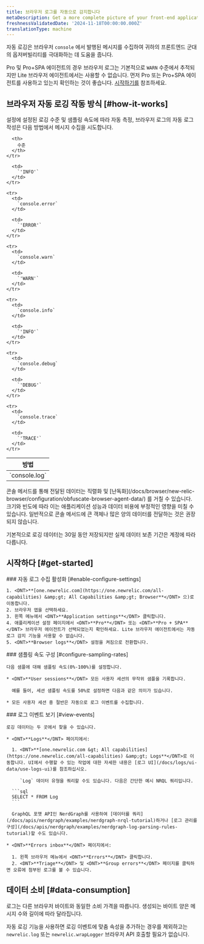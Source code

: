 ```yaml
---
title: 브라우저 로그를 자동으로 감지합니다
metaDescription: Get a more complete picture of your front-end application
freshnessValidatedDate: '2024-11-18T00:00:00.000Z'
translationType: machine
---
```


자동 로깅은 브라우저 `console` 에서 발행된 메시지를 수집하여 귀하의 프론트엔드 군대의 옵저버빌리티를 극대화하는 데 도움을 줍니다.

Pro 및 Pro+SPA 에이전트의 경우 브라우저 로그는 기본적으로 `WARN` 수준에서 추적되지만 Lite 브라우저 에이전트에서는 사용할 수 없습니다. 먼저 Pro 또는 Pro+SPA 에이전트를 사용하고 있는지 확인하는 것이 좋습니다. [시작하기를](#get-started) 참조하세요.

## 브라우저 자동 로깅 작동 방식 [#how-it-works]

설정에 설정된 로깅 수준 및 샘플링 속도에 따라 자동 측정, 브라우저 로그의 자동 로그 작성은 다음 방법에서 메시지 수집을 시도합니다.

<table>
  <thead>
    <tr>
      <th style={{width: "200px"}}>
        방법
      </th>

      <th>
        수준
      </th>
    </tr>
  </thead>

  <tbody>
    <tr>
      <td>
        `console.log`
      </td>

      <td>
        `'INFO'`
      </td>
    </tr>

    <tr>
      <td>
        `console.error`
      </td>

      <td>
        `'ERROR'`
      </td>
    </tr>

    <tr>
      <td>
        `console.warn`
      </td>

      <td>
        `'WARN'`
      </td>
    </tr>

    <tr>
      <td>
        `console.info`
      </td>

      <td>
        `'INFO'`
      </td>
    </tr>

    <tr>
      <td>
        `console.debug`
      </td>

      <td>
        `'DEBUG'`
      </td>
    </tr>

    <tr>
      <td>
        `console.trace`
      </td>

      <td>
        `'TRACE'`
      </td>
    </tr>
  </tbody>
</table>

<Callout variant="important">
  콘솔 메서드를 통해 전달된 데이터는 직렬화 및 [난독화](/docs/browser/new-relic-browser/configuration/obfuscate-browser-agent-data/) 를 거칠 수 있습니다. 크기와 빈도에 따라 이는 애플리케이션 성능과 데이터 비용에 부정적인 영향을 미칠 수 있습니다. 일반적으로 콘솔 메서드에 큰 객체나 많은 양의 데이터를 전달하는 것은 권장되지 않습니다.
</Callout>

기본적으로 로깅 데이터는 30일 동안 저장되지만 실제 데이터 보존 기간은 계정에 따라 다릅니다.

## 시작하다 [#get-started]

<Steps>
  <Step>
    ### 자동 로그 수집 활성화 [#enable-configure-settings]

    1. <DNT>**[one.newrelic.com](https://one.newrelic.com/all-capabilities) &amp;gt; All Capabilities &amp;gt; Browser**</DNT> 으)로 이동합니다.
    2. 브라우저 앱을 선택하세요.
    3. 왼쪽 메뉴에서 <DNT>**Application settings**</DNT> 클릭합니다.
    4. 애플리케이션 설정 페이지에서 <DNT>**Pro**</DNT> 또는 <DNT>**Pro + SPA**</DNT> 브라우저 에이전트가 선택되었는지 확인하세요. Lite 브라우저 에이전트에서는 자동 로그 감지 기능을 사용할 수 없습니다.
    5. <DNT>**Browser logs**</DNT> 설정을 켜짐으로 전환합니다.
  </Step>

  <Step>
    ### 샘플링 속도 구성 [#configure-sampling-rates]

    다음 샘플에 대해 샘플링 속도(0%-100%)를 설정합니다.

    * <DNT>**User sessions**</DNT> 모든 사용자 세션의 무작위 샘플을 기록합니다.

      예를 들어, 세션 샘플링 속도를 50%로 설정하면 다음과 같은 의미가 있습니다.

    * 모든 사용자 세션 중 절반은 자동으로 로그 이벤트를 수집합니다.
  </Step>

  <Step>
    ### 로그 이벤트 보기 [#view-events]

    로깅 데이터는 두 곳에서 찾을 수 있습니다.

    * <DNT>**Logs**</DNT> 페이지에서:

      1. <DNT>**[one.newrelic.com &gt; All capabilities](https://one.newrelic.com/all-capabilities) &amp;gt; Logs**</DNT>로 이동합니다. UI에서 수행할 수 있는 작업에 대한 자세한 내용은 [로그 UI](/docs/logs/ui-data/use-logs-ui)를 참조하십시오.

         `Log` 데이터 유형을 쿼리할 수도 있습니다. 다음은 간단한 예시 NRQL 쿼리입니다.

      ```sql
      SELECT * FROM Log
      ```

      GraphQL 포맷 API인 NerdGraph를 사용하여 [데이터를 쿼리](/docs/apis/nerdgraph/examples/nerdgraph-nrql-tutorial)하거나 [로그 관리를 구성](/docs/apis/nerdgraph/examples/nerdgraph-log-parsing-rules-tutorial)할 수도 있습니다.

    * <DNT>**Errors inbox**</DNT> 페이지에서:

      1. 왼쪽 브라우저 메뉴에서 <DNT>**Errors**</DNT> 클릭합니다.
      2. <DNT>**Triage**</DNT> 및 <DNT>**Group errors**</DNT> 페이지를 클릭하면 오류에 첨부된 로그를 볼 수 있습니다.
  </Step>
</Steps>

## 데이터 소비 [#data-consumption]

로그는 다른 브라우저 바이트와 동일한 소비 가격을 따릅니다. 생성되는 바이트 양은 메시지 수와 길이에 따라 달라집니다.

자동 로깅 기능을 사용하면 로깅 이벤트에 맞춤 속성을 추가하는 경우를 제외하고는 `newrelic.log` 또는 `newrelic.wrapLogger` 브라우저 API 호출할 필요가 없습니다.